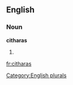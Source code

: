 
==English==

===Noun===
'''citharas'''

# {{plural of|[[cithara]]}}

[[Category:English plurals]]

[[fr:citharas]]